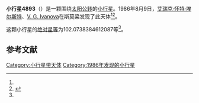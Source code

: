 {{Infobox planet
| bgcolour = #FFFFC0
| name = 4893 Seitter
| symbol = 
| image = 
| caption = 
| discovery = yes
| discovery_ref = 
| discoverer = [[艾瑞克·怀特·埃尔斯特|艾瑞克·怀特·埃尔斯特]]、[[V._G._Ivanova|V. G. Ivanova]]
| discovery_site = [[斯莫梁|斯莫梁]] 
| discovered = 1986年8月9日
| designations = yes
| mp_name = 
| named_after = 
| alt_names = 1986 PT4/ 1951 JD / 1984 DJ2 / 1986 RW4 / 1990 HB
| mp_category = [[主带小行星|主带小行星]]
| orbit_ref = <ref name="a">[http://ssd.jpl.nasa.gov/sbdb.cgi?sstr=4893 4893 Seitter] {{Wayback|url=http://ssd.jpl.nasa.gov/sbdb.cgi?sstr=4893 |date=20201124011019 }}，小行星數據庫瀏覽器（JPL Small-Body Database Browser）－[[美国国家航空航天局|美国国家航空航天局]]喷气推进实验室</ref>
| epoch = 2456400.5 (2013年4月18日更新)
| aphelion = {{convert|3.425149695349218|AU|km|3|abbr=on|lk=out}}
| perihelion = {{convert|2.8737136586706|AU|km|3|abbr=on}}
| semimajor = {{convert|3.149431677009909|AU|km|3|abbr=on}}
| eccentricity = 0.087545325
| period = 2041.487447 [[日|日]]<br />5.59[[儒略年|儒略年]]
| avg_speed = 
| inclination = 13.76406176029068
| asc_node = 151.2162139974644
| mean_anomaly = 
| arg_peri = 102.0738384612087
| satellites = 
| physical_characteristics = yes
| dimensions = 
| mass = 
| density = 
| surface_grav = 
| escape_velocity = 
| sidereal_day = 
| axial_tilt = 
| pole_ecliptic_lat = 
| pole_ecliptic_lon = 
| albedo = 
| temperatures= 
| temp_name1 = 
| mean_temp_1 = 
| max_temp_1 = 
| temp_name2 = 
| max_temp_2 = 
| spectral_type = 
| abs_magnitude = 102.0738384612087
}}

'''小行星4893'''（{{lang-en|4893 Seitter}}）是一颗围绕[[太阳|太阳]][[公转|公转]]的[[小行星|小行星]]。1986年8月9日，[[艾瑞克·怀特·埃尔斯特|艾瑞克·怀特·埃尔斯特]]、[[V._G._Ivanova|V. G. Ivanova]]在斯莫梁发现了此天体<ref name="a" /><ref>{{cite news|title=小行星列表|url=http://cfa-www.harvard.edu/iau/lists/NumberedMPs.txt|accessdate=2013-07-08|newspaper=哈佛大学|archive-date=2008-05-17|archive-url=https://web.archive.org/web/20080517010638/http://cfa-www.harvard.edu/iau/lists/NumberedMPs.txt|dead-url=no}}</ref>。

这颗小行星的[[绝对星等|绝对星等]]为102.0738384612087等<ref name="a" />。

==参考文献==
{{reflist}}
{{Minor Planet Number|[[小行星4892|小行星4892]]|[[小行星4894|小行星4894]]}}

{{小天体}}

[[Category:小行星带天体|Category:小行星带天体]]
[[Category:1986年发现的小行星|Category:1986年发现的小行星]]

{{asteroid-stub}}